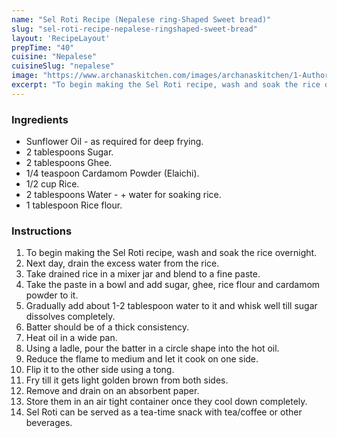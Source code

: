 ---
name: "Sel Roti Recipe (Nepalese ring-Shaped Sweet bread)"
slug: "sel-roti-recipe-nepalese-ringshaped-sweet-bread"
layout: 'RecipeLayout'
prepTime: "40"
cuisine: "Nepalese"
cuisineSlug: "nepalese"
image: "https://www.archanaskitchen.com/images/archanaskitchen/1-Author/Bela-Dholakia/Sel_Roti.jpg"
excerpt: "To begin making the Sel Roti recipe, wash and soak the rice overnight"
---

### Ingredients

- Sunflower Oil - as required for deep frying.
- 2 tablespoons Sugar.
- 2 tablespoons Ghee.
- 1/4 teaspoon Cardamom Powder (Elaichi).
- 1/2 cup Rice.
- 2 tablespoons Water - + water for soaking rice.
- 1 tablespoon Rice flour.

### Instructions

1. To begin making the Sel Roti recipe, wash and soak the rice overnight.
1.  Next day, drain the excess water from the rice.
1. Take drained rice in a mixer jar and blend to a fine paste.
1. Take the paste in a bowl and add sugar, ghee, rice flour and cardamom powder to it.
1. Gradually add about 1-2 tablespoon water to it and whisk well till sugar dissolves completely.
1. Batter should be of a thick consistency.
1. Heat oil in a wide pan.
1. Using a ladle, pour the batter in a circle shape into the hot oil.
1. Reduce the flame to medium and let it cook on one side.
1. Flip it to the other side using a tong.
1. Fry till it gets light golden brown from both sides.
1. Remove and drain on an absorbent paper.
1. Store them in an air tight container once they cool down completely.
1. Sel Roti can be served as a tea-time snack with tea/coffee or other beverages.
